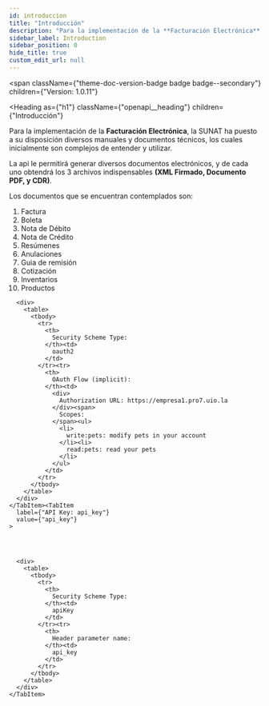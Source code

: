 ```yaml
---
id: introduccion
title: "Introducción"
description: "Para la implementación de la **Facturación Electrónica**, la SUNAT ha puesto a su disposición diversos manuales y documentos técnicos, los cuales inicialmente son complejos de entender y utilizar."
sidebar_label: Introduction
sidebar_position: 0
hide_title: true
custom_edit_url: null
---
```



<span
  className={"theme-doc-version-badge badge badge--secondary"}
  children={"Version: 1.0.11"}
>
</span>

<Heading
  as={"h1"}
  className={"openapi__heading"}
  children={"Introducción"}
>
</Heading>



Para la implementación de la **Facturación Electrónica**, la SUNAT ha puesto a su disposición diversos manuales y documentos técnicos, los cuales inicialmente son complejos de entender y utilizar.

La api le permitirá generar diversos documentos electrónicos, y de cada uno obtendrá los 3 archivos indispensables **(XML Firmado, Documento PDF, y CDR)**.

Los documentos que se encuentran contemplados son:

1. Factura  
2. Boleta  
3. Nota de Débito  
4. Nota de Crédito  
5. Resúmenes  
6. Anulaciones  
7. Guia de remisión  
8. Cotización  
9. Inventarios  
10. Productos

<div
  style={{"marginBottom":"2rem"}}
>
  <Heading
    id={"authentication"}
    as={"h2"}
    className={"openapi-tabs__heading"}
    children={"Authentication"}
  >
  </Heading><SchemaTabs
    className={"openapi-tabs__security-schemes"}
  >
    <TabItem
      label={"OAuth 2.0: petstore_auth"}
      value={"petstore_auth"}
    >
      
      
      
      
      <div>
        <table>
          <tbody>
            <tr>
              <th>
                Security Scheme Type:
              </th><td>
                oauth2
              </td>
            </tr><tr>
              <th>
                OAuth Flow (implicit):
              </th><td>
                <div>
                  Authorization URL: https://empresa1.pro7.uio.la
                </div><span>
                  Scopes:
                </span><ul>
                  <li>
                    write:pets: modify pets in your account
                  </li><li>
                    read:pets: read your pets
                  </li>
                </ul>
              </td>
            </tr>
          </tbody>
        </table>
      </div>
    </TabItem><TabItem
      label={"API Key: api_key"}
      value={"api_key"}
    >
      
      
      
      
      <div>
        <table>
          <tbody>
            <tr>
              <th>
                Security Scheme Type:
              </th><td>
                apiKey
              </td>
            </tr><tr>
              <th>
                Header parameter name:
              </th><td>
                api_key
              </td>
            </tr>
          </tbody>
        </table>
      </div>
    </TabItem>
  </SchemaTabs>
</div>
      
